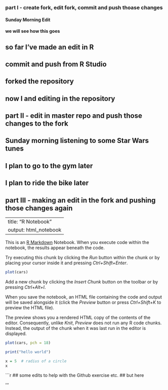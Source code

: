 ### part I - create fork, edit fork, commit and push thoase changes 
#### Sunday Morning Edit
#### we will see how this goes 
## so far I've made an edit in R
## commit and push from R Studio
## forked the repository
## now I and editing in the repository 

## part II - edit in master repo and push those changes to the fork
## Sunday morning listening to some Star Wars tunes 
## I plan to go to the gym later 
## I plan to ride the bike later 


## part III - making an edit in the fork and pushing those changes again 

---
title: "R Notebook"
output: html_notebook
---

This is an [R Markdown](http://rmarkdown.rstudio.com) Notebook. When you execute code within the notebook, the results appear beneath the code. 

Try executing this chunk by clicking the *Run* button within the chunk or by placing your cursor inside it and pressing *Ctrl+Shift+Enter*. 

```r
plot(cars)
```

Add a new chunk by clicking the *Insert Chunk* button on the toolbar or by pressing *Ctrl+Alt+I*.

When you save the notebook, an HTML file containing the code and output will be saved alongside it (click the *Preview* button or press *Ctrl+Shift+K* to preview the HTML file).

The preview shows you a rendered HTML copy of the contents of the editor. Consequently, unlike *Knit*, *Preview* does not run any R code chunks. Instead, the output of the chunk when it was last run in the editor is displayed.
```r
plot(cars, pch = 18)
``` 

```r
print("hello world")
```

```r
x = 5  # radius of a circle
x
```
```r
## some edits to help with the Github exercise etc. 
## but here 


'''
